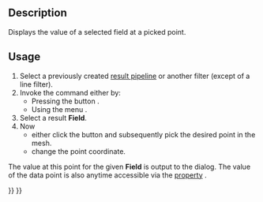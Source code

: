 <languages/>
<translate>

<!--T:4-->
{{Docnav
|[[FEM_PostFilterLinearizedStresses|Stress linearization plot]]
|[[FEM_PostCreateFunctionPlane|PostCreateFunctionPlane]]
|[[FEM_Workbench|FEM]]
|IconL=FEM_PostFilterLinearizedStresses.svg
|IconR=FEM_PostCreateFunctionPlane.svg
|IconC=Workbench_FEM.svg
}}

<!--T:1-->
{{GuiCommand
|Name=FEM PostFilterDataAtPoint
|MenuLocation=Results → Data at point clip filter
|Workbenches=[[FEM_Workbench|FEM]]
|SeeAlso=[[FEM_PostPipelineFromResult|FEM Result pipeline]], [[FEM_tutorial|FEM tutorial]]
}}

==Description== <!--T:6-->

<!--T:2-->
Displays the value of a selected field at a picked point.

==Usage== <!--T:7-->

<!--T:3-->
# Select a previously created [[FEM_PostPipelineFromResult|result pipeline]] or another filter (except of a line filter).
# Invoke the command either by:
#* Pressing the button {{Button|[[Image:FEM_PostFilterDataAtPoint.svg|16px]] '''Data at point clip filter'''}}.
#* Using the menu {{MenuCommand|Results → [[Image:FEM_PostFilterDataAtPoint.svg|16px]] Data at point clip filter}}.
# Select a result '''Field'''.
# Now
#* either click the {{Button|Select Point}} button and subsequently pick the desired point in the mesh.
#* change the point coordinate.

<!--T:8-->
The value at this point for the given '''Field''' is output to the dialog. The value of the data point is also anytime accessible via the [[Property_editor|property]] {{PropertyData|Point Data}}.


<!--T:5-->
{{Docnav
|[[FEM_PostFilterLinearizedStresses|Stress linearization plot]]
|[[FEM_PostCreateFunctionPlane|PostCreateFunctionPlane]]
|[[FEM_Workbench|FEM]]
|IconL=FEM_PostFilterLinearizedStresses.svg
|IconR=FEM_PostCreateFunctionPlane.svg
|IconC=Workbench_FEM.svg
}}

</translate>
{{FEM Tools navi{{#translation:}}}}
{{Userdocnavi{{#translation:}}}}
